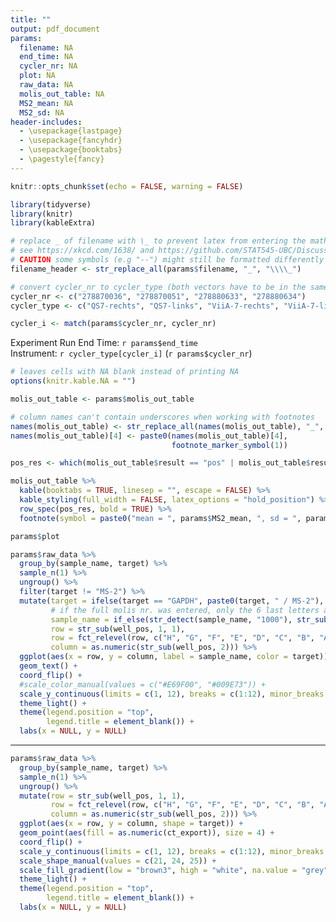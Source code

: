 ```yaml
---
title: ""
output: pdf_document
params:
  filename: NA
  end_time: NA
  cycler_nr: NA
  plot: NA
  raw_data: NA
  molis_out_table: NA
  MS2_mean: NA
  MS2_sd: NA
header-includes:
  - \usepackage{lastpage}
  - \usepackage{fancyhdr}
  - \usepackage{booktabs}
  - \pagestyle{fancy}
---
```


```r
knitr::opts_chunk$set(echo = FALSE, warning = FALSE)

library(tidyverse)
library(knitr)
library(kableExtra)
```

```r
# replace _ of filename with \_ to prevent latex from entering the math mode
# see https://xkcd.com/1638/ and https://github.com/STAT545-UBC/Discussion/issues/394
# CAUTION some symbols (e.g "--") might still be formatted differently
filename_header <- str_replace_all(params$filename, "_", "\\\\_")
```

\fancyhead[CO,C]{`r filename_header`}
\cfoot{\thepage\ of \pageref{LastPage}}

```r
# convert cycler_nr to cycler_type (both vectors have to be in the same order)
cycler_nr <- c("278870036", "278870051", "278880633", "278880634")
cycler_type <- c("QS7-rechts", "QS7-links", "ViiA-7-rechts", "ViiA-7-links")

cycler_i <- match(params$cycler_nr, cycler_nr)
```

Experiment Run End Time: `r params$end_time`  
Instrument: `r cycler_type[cycler_i]` (`r params$cycler_nr`)

```r
# leaves cells with NA blank instead of printing NA
options(knitr.kable.NA = "")

molis_out_table <- params$molis_out_table

# column names can't contain underscores when working with footnotes
names(molis_out_table) <- str_replace_all(names(molis_out_table), "_", "-")
names(molis_out_table)[4] <- paste0(names(molis_out_table)[4],
                                    footnote_marker_symbol(1))

pos_res <- which(molis_out_table$result == "pos" | molis_out_table$result == "gw")

molis_out_table %>%
  kable(booktabs = TRUE, linesep = "", escape = FALSE) %>%
  kable_styling(full_width = FALSE, latex_options = "hold_position") %>%
  row_spec(pos_res, bold = TRUE) %>%
  footnote(symbol = paste0("mean = ", params$MS2_mean, ", sd = ", params$MS2_sd))
```


\newpage


```r
params$plot
```

\newpage

```r
params$raw_data %>%
  group_by(sample_name, target) %>%
  sample_n(1) %>%
  ungroup() %>%
  filter(target != "MS-2") %>%
  mutate(target = ifelse(target == "GAPDH", paste0(target, " / MS-2"), target),
         # if the full molis nr. was entered, only the 6 last letters are extracted
         sample_name = if_else(str_detect(sample_name, "1000"), str_sub(sample_name, -6), sample_name),
         row = str_sub(well_pos, 1, 1),
         row = fct_relevel(row, c("H", "G", "F", "E", "D", "C", "B", "A")),
         column = as.numeric(str_sub(well_pos, 2))) %>%
  ggplot(aes(x = row, y = column, label = sample_name, color = target)) +
  geom_text() +
  coord_flip() +
  #scale_color_manual(values = c("#E69F00", "#009E73")) +
  scale_y_continuous(limits = c(1, 12), breaks = c(1:12), minor_breaks = NULL) +
  theme_light() +
  theme(legend.position = "top",
        legend.title = element_blank()) +
  labs(x = NULL, y = NULL)

```

------

```r
params$raw_data %>%
  group_by(sample_name, target) %>%
  sample_n(1) %>%
  ungroup() %>%
  mutate(row = str_sub(well_pos, 1, 1),
         row = fct_relevel(row, c("H", "G", "F", "E", "D", "C", "B", "A")),
         column = as.numeric(str_sub(well_pos, 2))) %>%
  ggplot(aes(x = row, y = column, shape = target)) +
  geom_point(aes(fill = as.numeric(ct_export)), size = 4) +
  coord_flip() +
  scale_y_continuous(limits = c(1, 12), breaks = c(1:12), minor_breaks = NULL) +
  scale_shape_manual(values = c(21, 24, 25)) +
  scale_fill_gradient(low = "brown3", high = "white", na.value = "grey", limits = c(NA, 45)) +
  theme_light() +
  theme(legend.position = "top",
        legend.title = element_blank()) +
  labs(x = NULL, y = NULL)

```
